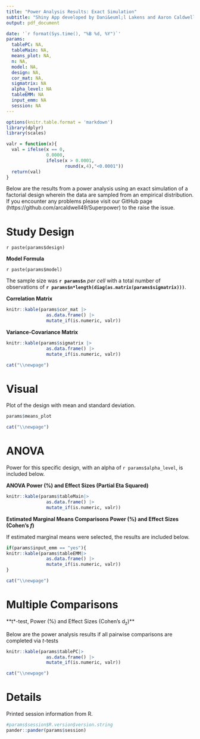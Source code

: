 ```yaml
---
title: "Power Analysis Results: Exact Simulation"
subtitle: "Shiny App developed by Dani&euml;l Lakens and Aaron Caldwell"
output: pdf_document

date: '`r format(Sys.time(), "%B %d, %Y")`'
params:
  tablePC: NA,
  tableMain: NA,
  means_plot: NA,
  n: NA,
  model: NA,
  design: NA,
  cor_mat: NA,
  sigmatrix: NA
  alpha_level: NA
  tableEMM: NA
  input_emm: NA
  session: NA
---
```



```r
options(knitr.table.format = 'markdown')
library(dplyr)
library(scales)

valr = function(x){
  val = ifelse(x == 0,
               0.0000,
               ifelse(x > 0.0001,
                      round(x,4),"<0.0001"))
  return(val)
}
```


Below are the results from a power analysis using an exact simulation of a factorial design wherein the data are sampled from an empirical distribution. If you encounter any problems please visit our GitHub page (https://github.com/arcaldwell49/Superpower) to the raise the issue.

# Study Design

`r paste(params$design)`

**Model Formula** 

`r paste(params$model)`

The sample size was **`r params$n`** *per cell* with a total number of observations of **`r params$n*length(diag(as.matrix(params$sigmatrix)))`**.

**Correlation Matrix**
```r
knitr::kable(params$cor_mat |>
               as.data.frame() |>
               mutate_if(is.numeric, valr)) 
```

**Variance-Covariance Matrix**
```r
knitr::kable(params$sigmatrix |>
               as.data.frame() |>
               mutate_if(is.numeric, valr)) 
```

```r
cat("\\newpage")
```

# Visual

Plot of the design with mean and standard deviation.

```r
params$means_plot
```


```r
cat("\\newpage")
```

# ANOVA
Power for this specific design, with an alpha of `r params$alpha_level`, is included below.

**ANOVA Power (%) and Effect Sizes (Partial Eta Squared)**

```r
knitr::kable(params$tableMain|>
               as.data.frame() |>
               mutate_if(is.numeric, valr))

```

**Estimated Marginal Means Comparisons Power (%) and Effect Sizes (Cohen's *f*)**

If estimated marginal means were selected, the results are included below. 

```r
if(params$input_emm == "yes"){
knitr::kable(params$tableEMM|>
               as.data.frame() |>
               mutate_if(is.numeric, valr))
}
```

```r
cat("\\newpage")
```

# Multiple Comparisons
**t*-test, Power (%) and Effect Sizes (Cohen's d~z~)**

Below are the power analysis results if all pairwise comparisons are completed via *t*-tests

```r
knitr::kable(params$tablePC|>
               as.data.frame() |>
               mutate_if(is.numeric, valr))
```

```r
cat("\\newpage")
```

# Details

Printed session information from R.

```r
#params$session$R.version$version.string
pander::pander(params$session)
```

